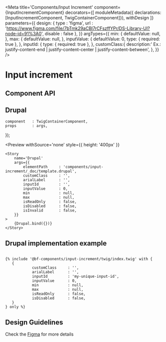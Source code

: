 
<Meta
    title='Components/Input Increment'
    component={InputIncrementComponent}
    decorators={[
        moduleMetadata({ declarations: [InputIncrementComponent, TwigContainerComponent]}),
        withDesign
    ]}
    parameters={{
        design: {
            type    : 'figma',
            url     : 'https://www.figma.com/file/7bTmk29aCBl7rCFszffYPr/DS-Library-UI?node-id=91%3A0',
            disable : false
        },
    }}
    argTypes={{
        min: {
            defaultValue: null,
        },
        max: {
            defaultValue: null,
        },
        inputValue: {
            defaultValue: 0,
            type: { required: true },
        },
        inputId: {
            type: { required: true },
        },
        customClass:{
            description:' Ex.: justify-content-end | justify-content-center | justify-content-between',
        },
    }}
/>

# Input increment

## Component API

<Props of={InputIncrementComponent} />

## Drupal

    component   : TwigContainerComponent,
    props       : args,
});

<Preview
    withSource='none'
    style={{ height: '400px' }}
>
    <Story 
        name='Drupal'
        args={{ 
            elementPath     : 'components/input-increment/_doc/template.drupal',
            customClass     : '',
            arialLabel      : '',
            inputId         : '',
            inputValue      : 0,
            min             : null,
            max             : null,
            isReadOnly      : false,
            isDisabled      : false,
            isInvalid       : false,
        }}
    >
        {Drupal.bind({})}
    </Story>
</Preview>



## Drupal implementation example

```twig

{% include '@bf-components/input-increment/twig/index.twig' with {
   {
            customClass     : '',
            arialLabel      : '',
            inputId         : 'my-unique-input-id',
            inputValue      : 0,
            min             : null,
            max             : null,
            isReadOnly      : false,
            isDisabled      : false,
   }
} only %}

```



## Design Guidelines

Check the [Figma](https://www.figma.com/file/7bTmk29aCBl7rCFszffYPr/DS-Library-UI?node-id=91%3A0) for more details